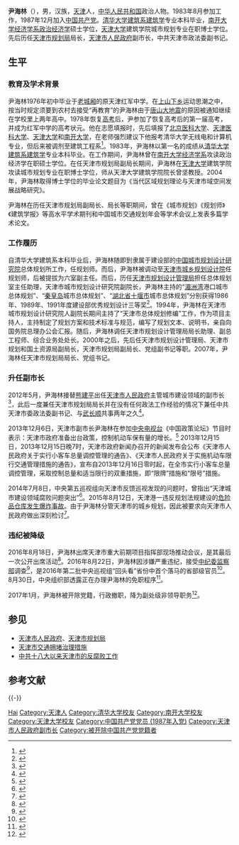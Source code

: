 {{Infobox_Politician
| name = 尹海林
| image name = 
| width =
| now = 
| period = 
| 性别 =男 
| Native place =
| place of birth = {{PRC}}[[天津市|天津市]]
| date of birth = {{birth year and age|1960|4}}
|逝世日期 =
|逝世地點 = 
|別名     = 
| nationality ={{PRC}}
| spouse =
| relatives =
| party = <del>{{CPC}}</del>（2017年1月20日开除）
| educate = [[清华大学|清华大学]][[清华大学建筑系|建筑系]][[建筑学|建筑学]]专业本科<br>[[南开大学|南开大学]][[南开大学经济学院|经济学系]][[政治经济学|政治经济学]]硕士<br>[[天津大学|天津大学]]工学博士
| past =
}}
'''尹海林'''（{{bd|1960年|4月||catIdx=Y尹}}），男，汉族，[[天津市|天津]]人，[[中华人民共和国|中华人民共和国]]政治人物。1983年8月参加工作，1987年12月加入[[中国共产党|中国共产党]]。[[清华大学|清华大学]][[清华大学建筑系|建筑系]][[建筑学|建筑学]]专业本科毕业，[[南开大学|南开大学]][[南开大学经济学院|经济学系]][[政治经济学|政治经济学]]硕士学位，[[天津大学|天津大学]]建筑学院城市规划专业在职博士学位。先后历任[[天津市规划局|天津市规划局]]局长，[[天津市人民政府|天津市人民政府]]副市长，中共天津市政法委副书记。

== 生平 ==
=== 教育及学术背景 ===
尹海林1976年初中毕业于[[天津老城|老城厢]]的原天津红军中学。在[[上山下乡|上山下乡]]运动思潮之中，按当时规定须要到农村去接受“再教育”的尹海林由于[[唐山大地震|唐山大地震]]的原因被通知继续在学校里上两年高中。1978年恢复[[高考|高考]]后，尹参加了恢复高考后的第一届高考，并成为红军中学的高考状元。他在志愿填报时，先后填报了[[北京医科大学|北京医科大学]]、[[天津医科大学|天津医科大学]]、[[天津大学|天津大学]]和[[南开大学|南开大学]]，在老师强烈建议下他报考清华大学无线电和计算机专业，但后来被调剂至建筑工程系<ref>{{cite news|title=专访尹海林：拙匠之门生|url=http://biz.ifeng.com/city/tj/fengyanguanjin/detail_2011_04/07/16116_0.shtml|accessdate=2016-08-22|agency=凤凰网|date=2011-04-07|archive-date=2016-08-26|archive-url=https://web.archive.org/web/20160826115112/http://biz.ifeng.com/city/tj/fengyanguanjin/detail_2011_04/07/16116_0.shtml|dead-url=no}}</ref>。1983年，尹海林以第一名的成绩从[[清华大学|清华大学]][[清华大学建筑系|建筑系]][[建筑学|建筑学]]专业本科毕业。在工作期间，尹海林曾在[[南开大学|南开大学]][[南开大学经济学院|经济学系]]攻读政治经济学在职硕士学位。在任天津市规划局副局长期间，尹海林在[[天津大学|天津大学]]建筑学院攻读城市规划专业在职博士学位，师从天津大学建筑学院院长曾坚教授。2004年，尹海林取得博士学位的毕业论文题目为《当代区域规划理论与天津市域空间发展战略研究》。

尹海林在历任天津市规划局副局长、局长等职期间，曾在《城市规划》《规划师》《建筑学报》等高水平学术期刊和中国城市交通规划年会等学术会议上发表多篇学术论文。

=== 工作履历 ===
自清华大学建筑系本科毕业后，尹海林随即到隶属于建设部的[[中国城市规划设计研究院|中国城市规划设计研究院]]总体规划所工作，任规划师。而后，尹海林被调动至[[天津市城乡规划设计院|天津市城乡规划设计院]]任规划师，后被提拔为六室副主任。而后，历任[[天津市规划局|天津市规划设计管理局]]担任总体规划室主任助理，天津市城市规划设计研究院副院长，尹海林主持的“[[湄洲湾|湄洲湾]]港口城市总体规划”、“[[秦皇岛|秦皇岛]]城市总体规划”、“[[湖北省|湖北省]][[十堰市|十堰市]]城市总体规划”分别获得1986年、1989年、1991年度建设部优秀规划设计三等奖<ref>{{cite journal|author1=尹海林|title=当代区域规划理论与天津市域空间发展战略研究|journal=天津大学博士学位论文|date=2004}}</ref>。1994年，尹海林在天津市城市规划设计研究院人副院长期间主持了“天津市总体规划修编”工作，作为项目主持人，主持制定了规划方案和技术标准与规范，编写了规划文本、说明书，亲自向国务院总理办公会汇报。随后，尹海林调任天津市规划设计管理局局长助理、副总工程师、综合业务处处长。2000年之后，先后任天津市规划设计管理局、天津市规划和国土资源局副局长，天津市规划局副局长、党组副书记等职。2007年，尹海林任天津市规划局局长、党组书记。

=== 升任副市长 ===
2012年5月，尹海林接替[[熊建平|熊建平]]出任[[天津市人民政府|天津市人民政府]]主管城市建设领域的副市长<ref>{{cite web|accessdate=2015-04-30|url=http://news.xinhuanet.com/local/2012-05/10/c_123105885.htm|title=尹海林任天津市副市长|publisher=[[新华网|新华网]]|archive-date=2012-06-03|archive-url=https://web.archive.org/web/20120603221954/http://news.xinhuanet.com/local/2012-05/10/c_123105885.htm|dead-url=no}}</ref>，此后一度兼任天津市规划局局长并在没有任何政法工作经验的情况下兼任中共天津市委政法委副书记、与[[武长顺|武长顺]]共事两年之久<ref>{{cite web|accessdate=2016-08-22|url=http://www.thepaper.cn/newsDetail_forward_1517585|title=天津副市长尹海林被查：名校工学博士，长期任职土地规划部门|publisher=澎湃新闻|archive-date=2016-08-26|archive-url=https://web.archive.org/web/20160826104319/http://www.thepaper.cn/newsDetail_forward_1517585|dead-url=no}}</ref>。

2013年12月6日，天津市副市长尹海林在参加[[中国中央电视台|中央电视台]]《中国政策论坛》节目时表示：天津市政府准备出台政策，控制机动车保有量的增长。<ref>{{cite web | url=http://auto.takungpao.com/news/q/2013/1213/2104936.html | title=车市刚喘口气 “限购令”或再来袭 | publisher=大公网 | accessdate=2013-12-15 | archive-date=2013-12-15 | archive-url=https://web.archive.org/web/20131215141804/http://auto.takungpao.com/news/q/2013/1213/2104936.html | dead-url=no }}</ref>
2013年12月15日，2013年12月15日晚7时，天津市政府新闻办召开的新闻发布会公布《天津市人民政府关于实行小客车总量调控管理的通告》、《天津市人民政府关于实施机动车限行交通管理措施的通告》，宣布自2013年12月16日零时起，在全市实行小客车总量调控管理，采取控制总量和适当限行的双重措施，即“限牌”措施和“限号”措施。

2014年7月8日，中央第五巡视组向天津市反馈巡视发现的问题时，曾指出“天津城市建设领域腐败问题突出”<ref>{{cite news|title=揭秘：天津“第二虎”尹海林两年前的落马迹象|url=http://news.sohu.com/20160823/n465590342.shtml|accessdate=2016-08-25|agency=新京报|date=2016-08-23|archive-date=2016-08-24|archive-url=https://web.archive.org/web/20160824144226/http://news.sohu.com/20160823/n465590342.shtml|dead-url=no}}</ref>。2015年8月12日，天津港一违反规划法规建设的[[2015年天津港危化品倉庫爆炸事故|危险品仓库发生爆炸事故]]。由于尹海林分管天津市的城乡规划，因此被要求向天津市人民政府做出深刻检讨<ref name="事故调查报告">{{Cite web|url = http://www.gov.cn/foot/2016-02/05/5039788/files/460731d8cb4c4488be3bb0c218f8b527.pdf|title = 天津港“8·12”瑞海公司危险品仓库特别重大火灾爆炸事故调查报告|accessdate = |author = 国务院调查组|date = 2016-02-05|publisher = 中华人民共和国国务院|archive-date = 2016-02-05|archive-url = https://web.archive.org/web/20160205152210/http://www.gov.cn/foot/2016-02/05/5039788/files/460731d8cb4c4488be3bb0c218f8b527.pdf|dead-url = no}}</ref>。

=== 违纪被降级 ===
2016年8月18日，尹海林出席天津市重大前期项目指挥部现场推动会议，是其最后一次公开出席活动<ref>{{cite news|author1=贾云娇|title=坚信事在人为 坚持事在用心 坚定事在始终|url=http://news.xinhuanet.com/local/2016-08/19/c_129241593.htm|accessdate=2016-08-23|agency=天津日报|publisher=新华网|date=2016-08-19|archive-date=2016-08-19|archive-url=https://web.archive.org/web/20160819022421/http://news.xinhuanet.com/local/2016-08/19/c_129241593.htm|dead-url=no}}</ref>。2016年8月22日，尹海林因涉嫌严重违纪，接受[[中纪委|中纪委]][[监察部|监察部]]调查<ref>{{cite news|title=天津市副市长尹海林涉嫌严重违纪正接受组织调查|url=http://news.xinhuanet.com/2016-08/22/c_1119433039.htm|accessdate=2016-08-22|agency=新华社|date=2016-08-22|archive-date=2016-09-02|archive-url=https://web.archive.org/web/20160902170528/http://news.xinhuanet.com/2016-08/22/c_1119433039.htm|dead-url=no}}</ref>，是2016年第二批中央巡视组“回头看”省份中首个落马的省部级官员<ref>{{cite news|author1=岳怀让|title=尹海林成第二批中央巡视组“回头看”省份首个落马“老虎”|url=http://www.thepaper.cn/newsDetail_forward_1517881|accessdate=2016-08-23|agency=澎湃新闻|date=2016-08-22|archive-date=2016-08-26|archive-url=https://web.archive.org/web/20160826190856/http://www.thepaper.cn/newsDetail_forward_1517881|dead-url=no}}</ref>。8月30日，中央组织部透露正在办理尹海林的免职程序<ref>{{Cite web |url=http://news.sina.com.cn/c/nd/2016-08-30/doc-ifxvixer7448895.shtml |title=天津副市长尹海林涉嫌违纪被免职 正按程序办理 |accessdate=2016-08-30 |archive-date=2016-08-31 |archive-url=https://web.archive.org/web/20160831145644/http://news.sina.com.cn/c/nd/2016-08-30/doc-ifxvixer7448895.shtml |dead-url=no }}</ref>。

2017年1月，尹海林被开除党籍，行政撤职，降为副处级非领导职务<ref >{{cite web |url=http://news.163.com/17/0120/16/CB855DGQ0001875N.html |language= |title=天津原副市长尹海林违纪被开除党籍 降为副处级 |publisher=中央纪委监察部网站 |date=2017-01-20 |accessdate= |archive-url=https://web.archive.org/web/20170122191952/http://news.163.com/17/0120/16/CB855DGQ0001875N.html |archive-date=2017-01-22 |dead-url=yes }}</ref>。

== 参见 ==
{{Portal box|中华人民共和国|天津|政治|人物}}
* [[天津市人民政府|天津市人民政府]]、[[天津市规划局|天津市规划局]]
* [[天津市交通拥堵治理措施|天津市交通拥堵治理措施]]
* [[中共十八大以来天津市的反腐败工作|中共十八大以来天津市的反腐败工作]]

==参考文献==
{{reflist|2}}
{{-}}
{{start box}}
{{s-gov|prc}}
{{s-before|[[任雨来|任雨来]]}}
{{s-title|[[天津市规划局|天津市规划局]]局长|2007年12月—2013年3月}}
{{s-after|[[严定中|严定中]]}}
{{end box}}

{{中共十八大以来的反腐败工作}}

{{Authority control}}
{{DEFAULTSORT:Yin Hailin}}
[[Category:尹姓|Hai]]
[[Category:天津人|Category:天津人]]
[[Category:清华大学校友|Category:清华大学校友]]
[[Category:南开大学校友|Category:南开大学校友]]
[[Category:天津大学校友|Category:天津大学校友]]
[[Category:中国共产党党员_(1987年入党)|Category:中国共产党党员 (1987年入党)]]
[[Category:天津市人民政府副市长|Category:天津市人民政府副市长]]
[[Category:被开除中国共产党党籍者|Category:被开除中国共产党党籍者]]